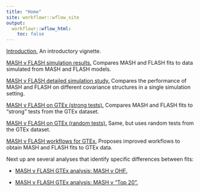 ```yaml
---
title: "Home"
site: workflowr::wflow_site
output:
  workflowr::wflow_html:
    toc: false
---
```


[Introduction.](intro.html) An introductory vignette.

[MASH v FLASH simulation results.](MASHvFLASHsims.html) Compares MASH and FLASH fits to data simulated from MASH and FLASH models.

[MASH v FLASH detailed simulation study.](MASHvFLASHsims2.html) Compares the performance of MASH and FLASH on different covariance structures in a single simulation setting.

[MASH v FLASH on GTEx (strong tests).](MASHvFLASHgtex.html) Compares MASH and FLASH fits to "strong" tests from the GTEx dataset.

[MASH v FLASH on GTEx (random tests).](MASHvFLASHrandom.html) Same, but uses random tests from the GTEx dataset.

[MASH v FLASH workflows for GTEx.](MASHvFLASHgtex2.html) Proposes improved workflows to obtain MASH and FLASH fits to GTEx data.

Next up are several analyses that identify specific differences between fits:

* [MASH v FLASH GTEx analysis: MASH v OHF.](MASHvOHF.html)

* [MASH v FLASH GTEx analysis: MASH v "Top 20".](MASHvTop20.html)

